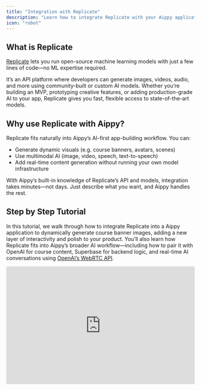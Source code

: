 ```yaml
---
title: "Integration with Replicate"
description: "Learn how to integrate Replicate with your Aippy application"
icon: "robot"
---
```


## What is Replicate

[Replicate](https://replicate.com/) lets you run open-source machine learning models with just a few lines of code—no ML expertise required.

It’s an API platform where developers can generate images, videos, audio, and more using community-built or custom AI models. Whether you’re building an MVP, prototyping creative features, or adding production-grade AI to your app, Replicate gives you fast, flexible access to state-of-the-art models.

## Why use Replicate with Aippy?

Replicate fits naturally into Aippy’s AI-first app-building workflow. You can:

- Generate dynamic visuals (e.g. course banners, avatars, scenes)
- Use multimodal AI (image, video, speech, text-to-speech)
- Add real-time content generation without running your own model infrastructure

With Aippy’s built-in knowledge of Replicate’s API and models, integration takes minutes—not days. Just describe what you want, and Aippy handles the rest.

## Step by Step Tutorial

In this tutorial, we walk through how to integrate Replicate into a Aippy application to dynamically generate course banner images, adding a new layer of interactivity and polish to your product. You’ll also learn how Replicate fits into Aippy’s broader AI workflow—including how to pair it with OpenAI for course content, Superbase for backend logic, and real-time AI conversations using [OpenAI’s WebRTC API](https://platform.openai.com/docs/guides/realtime#connect-with-webrtc).

<iframe width="100%" height="315" src="https://www.youtube.com/embed/eSDhk4VkVLE?si=9SNZ4G-ApyU-gsOg" title="YouTube video player" frameborder="0" allow="accelerometer; autoplay; clipboard-write; encrypted-media; gyroscope; picture-in-picture; web-share" referrerpolicy="strict-origin-when-cross-origin" allowfullscreen />

<Steps>
  <Step title="Step 1 – Build a Language Tutor App">
    We start by creating a Spanish-learning web app with Aippy. This includes:

    - A user login flow
    - AI-powered chat for Spanish tutoring
    - Voice recording and playback
    - Translation features

    This gives users a personalized AI tutor that they can talk to, type to, and learn with.

    ![Course Dashboard Pn](/images/course-dashboard.png)
  </Step>
  <Step title="Step 2 – Generate Courses with AI">
    We enhance the app with AI-generated courses:

    ![Course Creation Ai Pn](/images/course-creation-ai.png)

    - Users define a topic (e.g., _Questions to ask at a barbecue_).
    - An OpenAI-powered function creates 10 multiple choice questions in Spanish.
    - Courses are saved to the user's account with Supabase and can be revisited anytime.
      ![Course Creation Ai 2 Pn](/images/course-creation-ai-2.png)
    - Users get feedback on each question with explanations.
    - Automatically generate a **course banner image** that matches the topic. Replicate uses the **Flux Schnell** model for fast image generation and dynamically inject the image into the course page.

    <Info>
      **How it Works:**

      1. We call the Replicate API when a new course is created.
      2. The prompt is dynamically generated based on the course topic.
      3. Replicate returns an image URL, which is used as the banner for the course.
    </Info>
    ![Replicate Real Time Pn](/images/replicate-real-time.png)
  </Step>
  <Step title="Step 3 – Add Visuals with Replicate">
    Now, let’s make things visual with Replicate.

    ![Replicate Image Pn](/images/replicate-image.png)

    **Example Prompt:**

    <Note>
      A beautiful, educational, and engaging scene about topic in digital art style. Vibrant colors. No text on image.
    </Note>
    **Example Response Handling:**

    Some Replicate models return a single image URL, others return an array. Make sure your Aippy function correctly extracts the output, e.g.:

    ```
    const imageUrl = response.output[0]
    ```
  </Step>
  <Step title="Step 4 – Use Replicate Playground for Fine-Tuning">
    Replicate’s Playground makes it easy to test prompts and get code snippets:

    - Tweak prompts until you're happy with the output
    - Use the API snippet generator for Node.js, Python, etc.
    - Copy-paste directly into Aippy's backend functions

    <Tip>
      Use Playground Beta to compare multiple outputs at once.
    </Tip>
    ![Replicate Playground Pn](/images/replicate-playground.png)
  </Step>
  <Step title="Step 5 – Real-Time Conversations with OpenAI">
    To simulate human conversations, we added a real-time Spanish-speaking feature using OpenAI’s WebRTC API:

    - Users can speak directly to their AI tutor.
    - The AI understands, responds, and corrects pronunciation in real time.
    - This makes language learning much more immersive and practical.

    This feature integrates smoothly with Aippy’s voice input, WebRTC handling, and frontend chat UI.

    ![Course Voice Ai Pn](/images/course-voice-ai.png)
  </Step>
</Steps>

## Tips & Gotchas

- **Model Output Variance**: Replicate models differ in how they return outputs. Always inspect the actual JSON returned from the playground.
- **Prompt Iteration is Key**: Small prompt changes can greatly affect image quality. Use the playground to experiment.
- **Backend Logs**: Use Supabase Edge logs to debug your API calls. Aippy supports in-app log fetching.
- **Version Control in Aippy**: Each prompt edit is auto-committed, but you can manually track checkpoints using the “Deploy” feature for production-ready states.

## FAQ

<AccordionGroup>
  <Accordion title="What is Replicate, in simple terms?">
    Replicate is a platform that lets you run powerful machine learning models (like image or video generation) using a simple API—no need to train or host models yourself.
  </Accordion>
  <Accordion title="Who typically uses Replicate?">
    Replicate is popular with indie hackers, startup builders, and large enterprises alike. Whether you're prototyping an AI feature or deploying at scale, Replicate supports both quick hacks and robust deployments.
  </Accordion>
  <Accordion title="Do I need my own Replicate API key?">
    Yes. Aippy securely stores your keys and handles API calls for you once added.
  </Accordion>
  <Accordion title="What models can I use on Replicate?">
    Replicate supports many modalities including:

    - Image generation (e.g. Flux Schnell)
    - Video generation
    - Audio and text-to-speech
    - Language models (though not Replicate’s main focus)
    - Custom Cog models (open-source Dockerized models you can deploy)

    Explore them all at [replicate.com/explore](https://replicate.com/explore).
  </Accordion>
  <Accordion title="How do I know which model is right for my use case?">
    Use Replicate’s **Playground** to test different models before integrating them. The Playground lets you tweak prompts, compare outputs, and copy working code snippets for your app.
  </Accordion>
  <Accordion title="What’s the difference between Replicate's old and new API endpoints?">
    Replicate has two API formats:

    - The original (`/predictions`) endpoint: most widely known and used.
    - The newer `/models/{owner}/{model}/versions/{id}/predictions` endpoint: more efficient and flexible.

    Aippy integrates with both depending on the model’s requirements.
  </Accordion>
  <Accordion title="What if a model returns a different JSON structure than expected?">
    Model outputs vary. Some return a string URL, others return an array. Use the Replicate Playground to inspect the real response and update your parsing logic accordingly.

    Example fix:

    ```
    const imageUrl = Array.isArray(output) ? output[0] : output;
    ```
  </Accordion>
  <Accordion title="Can I trigger Replicate image generation only once, or on every course view?">
    You can choose:

    - **One-time generation on course creation**: Saves compute costs and creates a consistent visual identity.
    - **Dynamic generation per session**: If you want fresh visuals each time.

    In the tutorial, we chose to generate the image once when the course is first created.
  </Accordion>
  <Accordion title="Does Aippy know how to work with Replicate out of the box?">
    Yes\! Aippy has built-in knowledge about Replicate and many of its popular models. It can auto-generate integration code for you using the right packages and prompt structure.
  </Accordion>
  <Accordion title="How does Aippy handle package installation like replicate for Node.js?">
    Aippy automatically installs and configures packages when needed, based on your prompt and integration context. You don’t have to npm install manually unless debugging locally.
  </Accordion>
  <Accordion title="What’s the workflow for debugging Replicate errors in Aippy?">
    - Use Aippy’s **Superbase Edge function logs** to trace issues.
    - If there’s a mismatch between expected vs. actual Replicate response, update your JSON handling.
    - Use the **“Fix this”** button in Aippy to retry or refactor the function logic.
  </Accordion>
  <Accordion title="Can I checkpoint my working app state in Aippy?">
    Currently, every prompt change creates a commit. You can:

    - Use the **History** tab to navigate commits (including bookmarking commits)
    - **Deploy** a version to make it a production checkpoint
    - GitHub sync is available for custom version control
  </Accordion>
  <Accordion title="How does GitHub integration work with Aippy?">
    You can export your Aippy project to GitHub with **two-way sync**:

    - Aippy pushes changes to GitHub
    - You (or your team) can make changes in an IDE and push back
    - Works great for frontend in Aippy \+ backend in your own editor
  </Accordion>
  <Accordion title="What are LLM-friendly .lm.txt or .lm.md files?">
    These are simplified markdown-based docs optimized for language models. Replicate is actively working on adding these to help Aippy (and other tools) better understand its models automatically.
  </Accordion>
  <Accordion title="Do I need to handle prompt tuning myself?">
    Yes, prompt crafting is essential. Aippy helps with auto-prompting and templating, but you should always test in the Replicate Playground to refine the inputs for best results.
  </Accordion>
</AccordionGroup>

## Resources

- Explore [Replicate API Docs](https://replicate.com/docs), [Replicate’s model catalog](https://replicate.com/)
- Learn more about [OpenAI Function Calling](https://platform.openai.com/docs/guides/function-calling), [OpenAI WebRTC](https://platform.openai.com/docs/guides/speech/real-time-speech)